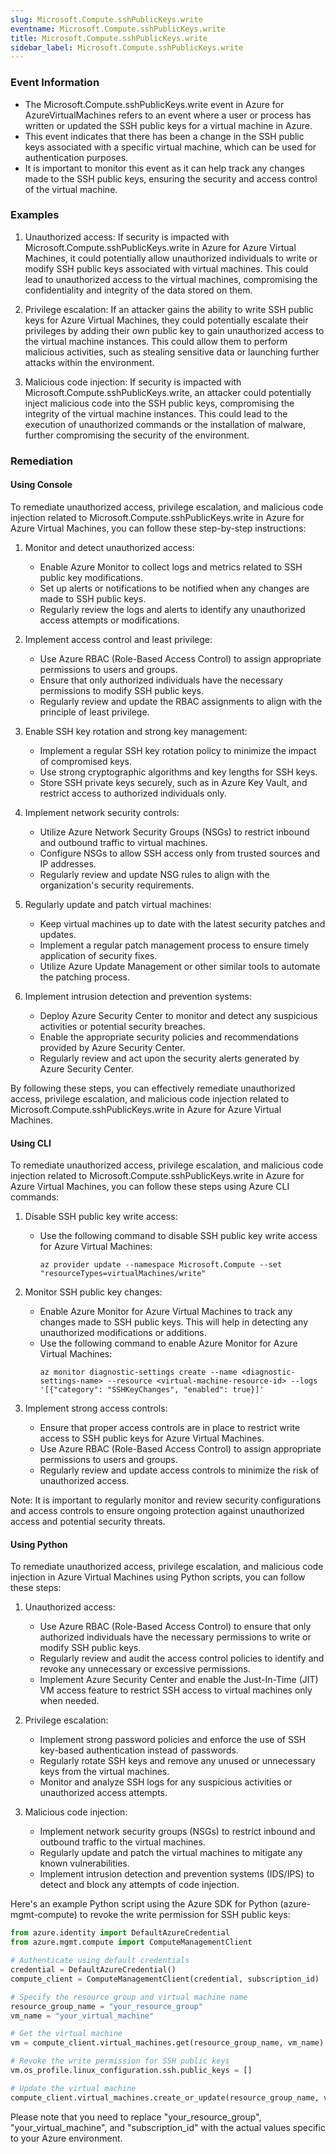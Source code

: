 ```yaml
--- 
slug: Microsoft.Compute.sshPublicKeys.write
eventname: Microsoft.Compute.sshPublicKeys.write
title: Microsoft.Compute.sshPublicKeys.write
sidebar_label: Microsoft.Compute.sshPublicKeys.write
---
```

                       
### Event Information

- The Microsoft.Compute.sshPublicKeys.write event in Azure for AzureVirtualMachines refers to an event where a user or process has written or updated the SSH public keys for a virtual machine in Azure.
- This event indicates that there has been a change in the SSH public keys associated with a specific virtual machine, which can be used for authentication purposes.
- It is important to monitor this event as it can help track any changes made to the SSH public keys, ensuring the security and access control of the virtual machine.


### Examples

1. Unauthorized access: If security is impacted with Microsoft.Compute.sshPublicKeys.write in Azure for Azure Virtual Machines, it could potentially allow unauthorized individuals to write or modify SSH public keys associated with virtual machines. This could lead to unauthorized access to the virtual machines, compromising the confidentiality and integrity of the data stored on them.

2. Privilege escalation: If an attacker gains the ability to write SSH public keys for Azure Virtual Machines, they could potentially escalate their privileges by adding their own public key to gain unauthorized access to the virtual machine instances. This could allow them to perform malicious activities, such as stealing sensitive data or launching further attacks within the environment.

3. Malicious code injection: If security is impacted with Microsoft.Compute.sshPublicKeys.write, an attacker could potentially inject malicious code into the SSH public keys, compromising the integrity of the virtual machine instances. This could lead to the execution of unauthorized commands or the installation of malware, further compromising the security of the environment.

### Remediation

#### Using Console

To remediate unauthorized access, privilege escalation, and malicious code injection related to Microsoft.Compute.sshPublicKeys.write in Azure for Azure Virtual Machines, you can follow these step-by-step instructions:

1. Monitor and detect unauthorized access:
   - Enable Azure Monitor to collect logs and metrics related to SSH public key modifications.
   - Set up alerts or notifications to be notified when any changes are made to SSH public keys.
   - Regularly review the logs and alerts to identify any unauthorized access attempts or modifications.

2. Implement access control and least privilege:
   - Use Azure RBAC (Role-Based Access Control) to assign appropriate permissions to users and groups.
   - Ensure that only authorized individuals have the necessary permissions to modify SSH public keys.
   - Regularly review and update the RBAC assignments to align with the principle of least privilege.

3. Enable SSH key rotation and strong key management:
   - Implement a regular SSH key rotation policy to minimize the impact of compromised keys.
   - Use strong cryptographic algorithms and key lengths for SSH keys.
   - Store SSH private keys securely, such as in Azure Key Vault, and restrict access to authorized individuals only.

4. Implement network security controls:
   - Utilize Azure Network Security Groups (NSGs) to restrict inbound and outbound traffic to virtual machines.
   - Configure NSGs to allow SSH access only from trusted sources and IP addresses.
   - Regularly review and update NSG rules to align with the organization's security requirements.

5. Regularly update and patch virtual machines:
   - Keep virtual machines up to date with the latest security patches and updates.
   - Implement a regular patch management process to ensure timely application of security fixes.
   - Utilize Azure Update Management or other similar tools to automate the patching process.

6. Implement intrusion detection and prevention systems:
   - Deploy Azure Security Center to monitor and detect any suspicious activities or potential security breaches.
   - Enable the appropriate security policies and recommendations provided by Azure Security Center.
   - Regularly review and act upon the security alerts generated by Azure Security Center.

By following these steps, you can effectively remediate unauthorized access, privilege escalation, and malicious code injection related to Microsoft.Compute.sshPublicKeys.write in Azure for Azure Virtual Machines.

#### Using CLI

To remediate unauthorized access, privilege escalation, and malicious code injection related to Microsoft.Compute.sshPublicKeys.write in Azure for Azure Virtual Machines, you can follow these steps using Azure CLI commands:

1. Disable SSH public key write access:
   - Use the following command to disable SSH public key write access for Azure Virtual Machines:
     ```
     az provider update --namespace Microsoft.Compute --set "resourceTypes=virtualMachines/write"
     ```

2. Monitor SSH public key changes:
   - Enable Azure Monitor for Azure Virtual Machines to track any changes made to SSH public keys. This will help in detecting any unauthorized modifications or additions.
   - Use the following command to enable Azure Monitor for Azure Virtual Machines:
     ```
     az monitor diagnostic-settings create --name <diagnostic-settings-name> --resource <virtual-machine-resource-id> --logs '[{"category": "SSHKeyChanges", "enabled": true}]'
     ```

3. Implement strong access controls:
   - Ensure that proper access controls are in place to restrict write access to SSH public keys for Azure Virtual Machines.
   - Use Azure RBAC (Role-Based Access Control) to assign appropriate permissions to users and groups.
   - Regularly review and update access controls to minimize the risk of unauthorized access.

Note: It is important to regularly monitor and review security configurations and access controls to ensure ongoing protection against unauthorized access and potential security threats.

#### Using Python

To remediate unauthorized access, privilege escalation, and malicious code injection in Azure Virtual Machines using Python scripts, you can follow these steps:

1. Unauthorized access:
   - Use Azure RBAC (Role-Based Access Control) to ensure that only authorized individuals have the necessary permissions to write or modify SSH public keys.
   - Regularly review and audit the access control policies to identify and revoke any unnecessary or excessive permissions.
   - Implement Azure Security Center and enable the Just-In-Time (JIT) VM access feature to restrict SSH access to virtual machines only when needed.

2. Privilege escalation:
   - Implement strong password policies and enforce the use of SSH key-based authentication instead of passwords.
   - Regularly rotate SSH keys and remove any unused or unnecessary keys from the virtual machines.
   - Monitor and analyze SSH logs for any suspicious activities or unauthorized access attempts.

3. Malicious code injection:
   - Implement network security groups (NSGs) to restrict inbound and outbound traffic to the virtual machines.
   - Regularly update and patch the virtual machines to mitigate any known vulnerabilities.
   - Implement intrusion detection and prevention systems (IDS/IPS) to detect and block any attempts of code injection.

Here's an example Python script using the Azure SDK for Python (azure-mgmt-compute) to revoke the write permission for SSH public keys:

```python
from azure.identity import DefaultAzureCredential
from azure.mgmt.compute import ComputeManagementClient

# Authenticate using default credentials
credential = DefaultAzureCredential()
compute_client = ComputeManagementClient(credential, subscription_id)

# Specify the resource group and virtual machine name
resource_group_name = "your_resource_group"
vm_name = "your_virtual_machine"

# Get the virtual machine
vm = compute_client.virtual_machines.get(resource_group_name, vm_name)

# Revoke the write permission for SSH public keys
vm.os_profile.linux_configuration.ssh.public_keys = []

# Update the virtual machine
compute_client.virtual_machines.create_or_update(resource_group_name, vm_name, vm)
```

Please note that you need to replace "your_resource_group", "your_virtual_machine", and "subscription_id" with the actual values specific to your Azure environment.


 